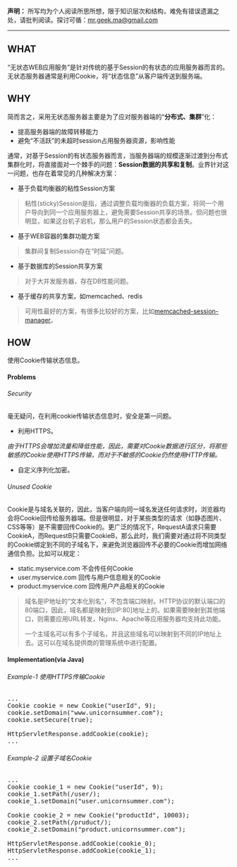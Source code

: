 **声明：** 所写均为个人阅读所思所想，限于知识层次和结构，难免有错误遗漏之处，请批判阅读。探讨可循：<mr.geek.ma@gmail.com>

* * *

## WHAT

“无状态WEB应用服务”是针对传统的基于Session的有状态的应用服务器而言的。无状态服务器通常是利用Cookie，将“状态信息”从客户端传送到服务端。

## WHY

简而言之，采用无状态服务器主要是为了应对服务器端的“**分布式、集群**”化：

+ 提高服务器端的故障转移能力
+ 避免“不活跃”的未超时session占用服务器资源，影响性能

<!--more-->

通常，对基于Session的有状态服务器而言，当服务器端的规模逐渐过渡到分布式集群化时，将直接面对一个棘手的问题：**Session数据的共享和复制**。业界针对这一问题，也存在着常见的几种解决方案：

+ 基于负载均衡器的粘性Session方案

> 粘性(sticky)Session是指，通过调整负载均衡器的负载方案，将同一个用户导向到同一个应用服务器上，避免需要Session共享的场景。但问题也很明显，如果这台机子宕机，那么用户的Session状态都会丢失。

+ 基于WEB容器的集群功能方案

> 集群间复制Session存在“时延”问题。

+ 基于数据库的Session共享方案

> 对于大并发服务器，存在DB性能问题。

+ 基于缓存的共享方案，如memcached、redis

> 可用性最好的方案，有很多比较好的方案，比如[memcached-session-manager](https://code.google.com/p/memcached-session-manager/)。

## HOW

使用Cookie传输状态信息。

#### Problems

###### Security

毫无疑问，在利用cookie传输状态信息时，安全是第一问题。

+ 利用HTTPS。

*由于HTTPS会增加流量和降低性能，因此，需要对Cookie数据进行区分，将那些敏感的Cookie使用HTTPS传输，而对于不敏感的Cookie仍然使用HTTP传输。*

+ 自定义序列化加密。

###### Unused Cookie

Cookie是与域名关联的，因此，当客户端向同一域名发送任何请求时，浏览器均会将Cookie回传给服务器端。但是很明显，对于某些类型的请求（如静态图片、CSS等等）是不需要回传Cookie的。更广泛的情况下，RequestA请求只需要CookieA，而RequestB只需要CookieB，那么此时，我们需要对通过将不同类型的Cookie绑定到不同的子域名下，来避免浏览器回传不必要的Cookie而增加网络通信负担。比如可以规定：

+ static.myservice.com 不会传任何Cookie
+ user.myservice.com 回传与用户信息相关的Cookie
+ product.myservice.com 回传用户产品相关的Cookie

> 域名是IP地址的“文本化别名”，不包含端口映射。HTTP协议的默认端口的80端口，因此，域名都是映射到[IP:80]地址上的。如果需要映射到其他端口，则需要应用URL转发，Nginx、Apache等应用服务器均支持此功能。
> 
> 一个主域名可以有多个子域名，并且这些域名可以映射到不同的IP地址上去。这可以在域名提供商的管理系统中进行配置。

#### Implementation(via Java)

###### Example-1 使用HTTPS传输Cookie

<pre>
...
Cookie cookie = new Cookie("userId", 9);
cookie.setDomain("www.unicornsummer.com");
cookie.setSecure(true);

HttpServletResponse.addCookie(cookie);
...
</pre>

###### Example-2 设置子域名Cookie

<pre>
...
Cookie cookie_1 = new Cookie("userId", 9);
cookie_1.setPath(/user/);
cookie_1.setDomain("user.unicornsummer.com");

Cookie cookie_2 = new Cookie("productId", 10003);
cookie_2.setPath(/pruduct/);
cookie_2.setDomain("product.unicornsummer.com");

HttpServletResponse.addCookie(cookie_0);
HttpServletResponse.addCookie(cookie_1);
...
</pre>

